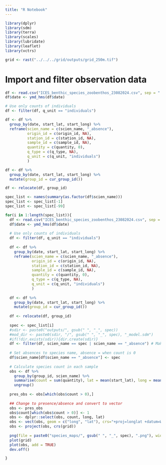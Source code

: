 ```yaml
---
title: "R Notebook"
---
```


```r
library(dplyr)
library(sdm)
library(terra)
library(scales)
library(lubridate)
library(leaflet)
library(vctrs)

grid <- rast("../../../grid/outputs/grid_250m.tif")
```

# Import and filter observation data
```r
df <- read.csv("ICES_benthic_species_zoobenthos_23082024.csv", sep = "|")
df$date <- ymd_hms(df$date)

# Use only counts of individuals
df <- filter(df, q_unit == "individuals")

df <- df %>%
  group_by(date, start_lat, start_long) %>%
  reframe(scien_name = c(scien_name, "_absence"),
          origin_id = c(origin_id, NA),
          station_id = c(station_id, NA),
          sample_id = c(sample_id, NA),
          quantity = c(quantity, 0),
          q_type = c(q_type, NA),
          q_unit = c(q_unit, "individuals")
          )

df <- df %>%
  group_by(date, start_lat, start_long) %>%
  mutate(group_id = cur_group_id())

df <- relocate(df, group_id)

spec_list <- names(summary(as.factor(df$scien_name)))
spec_list <- spec_list[-1]
spec_list <- spec_list[-99]
```


```r
for(i in 1:length(spec_list)){
  df <- read.csv("ICES_benthic_species_zoobenthos_23082024.csv", sep = "|")
  df$date <- ymd_hms(df$date)
  
  # Use only counts of individuals
  df <- filter(df, q_unit == "individuals")
  
  df <- df %>%
    group_by(date, start_lat, start_long) %>%
    reframe(scien_name = c(scien_name, "_absence"),
            origin_id = c(origin_id, NA),
            station_id = c(station_id, NA),
            sample_id = c(sample_id, NA),
            quantity = c(quantity, 0),
            q_type = c(q_type, NA),
            q_unit = c(q_unit, "individuals")
            )
  
  df <- df %>%
    group_by(date, start_lat, start_long) %>%
    mutate(group_id = cur_group_id())
  
  df <- relocate(df, group_id)
  
  spec <- spec_list[i]
  #sdir <- paste0("outputs/", gsub(" ", "_", spec))
  #mod_dir <- paste0(sdir, "/", gsub(" ", "_", spec), "_model.sdm")
  #if(!dir.exists(sdir)){dir.create(sdir)}
  df <- filter(df, scien_name == spec | scien_name == "_absence") # Make sure to include absence records
  
  # Set absences to species name, absence = when count is 0
  df$scien_name[df$scien_name == "_absence"] <- spec
  
  # Calculate species count in each sample
  obs <- df %>%
    group_by(group_id, scien_name) %>%
    summarise(count = sum(quantity), lat = mean(start_lat), long = mean(start_long)) %>%
    ungroup()
  
  pres_obs <- obs[which(obs$count > 0),]
  
  ## Change to presence/absence and convert to vector
  obs <- pres_obs
  obs$count[which(obs$count > 0)] <- 1
  obs <- dplyr::select(obs, count, long, lat)
  obs <- vect(obs, geom = c("long", "lat"), crs="+proj=longlat +datum=WGS84")
  obs <- project(obs, crs(grid))
  
  png(file = paste0("species_maps/", gsub(" ", "_", spec), ".png"), width = 800, height = 800)
  plot(grid)
  plot(obs, add = TRUE)
  dev.off()

}
```


